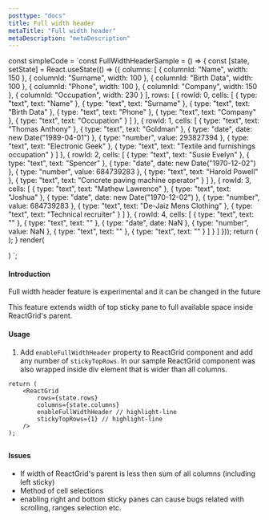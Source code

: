 ```yaml
---
posttype: "docs"
title: Full width header
metaTitle: "Full width header"
metaDescription: "metaDescription"
---
```

const simpleCode = `const FullWidthHeaderSample = () => {
  const [state, setState] = React.useState(() => ({
    columns: [
        { columnId: "Name", width: 150 },
        { columnId: "Surname", width: 100 },
        { columnId: "Birth Data", width: 100 },
        { columnId: "Phone", width: 100 },
        { columnId: "Company", width: 150 },
        { columnId: "Occupation", width: 230 }
      ],
      rows: [
        {
          rowId: 0,
          cells: [
            { type: "text", text: "Name" },
            { type: "text", text: "Surname" },
            { type: "text", text: "Birth Data" },
            { type: "text", text: "Phone" },
            { type: "text", text: "Company" },
            { type: "text", text: "Occupation" }
          ]
        },
        {
          rowId: 1,
          cells: [
            { type: "text", text: "Thomas Anthony" },
            { type: "text", text: "Goldman" },
            { type: "date", date: new Date("1989-04-01") },
            { type: "number", value: 293827394 },
            { type: "text", text: "Electronic Geek" },
            { type: "text", text: "Textile and furnishings occupation" }
          ]
        },
        {
          rowId: 2,
          cells: [
            { type: "text", text: "Susie Evelyn" },
            { type: "text", text: "Spencer" },
            { type: "date", date: new Date("1970-12-02") },
            { type: "number", value: 684739283 },
            { type: "text", text: "Harold Powell" },
            { type: "text", text: "Concrete paving machine operator" }
          ]
        },
        {
          rowId: 3,
          cells: [
            { type: "text", text: "Mathew Lawrence" },
            { type: "text", text: "Joshua" },
            { type: "date", date: new Date("1970-12-02") },
            { type: "number", value: 684739283 },
            { type: "text", text: "De-Jaiz Mens Clothing" },
            { type: "text", text: "Technical recruiter" }
          ]
        },
        {
          rowId: 4,
          cells: [
            { type: "text", text: "" },
            { type: "text", text: "" },
            { type: "date", date: NaN },
            { type: "number", value: NaN },
            { type: "text", text: "" },
            { type: "text", text: "" }
          ]
        }
      ]
    }));
    return (
      <ReactGrid
        rows={state.rows}
        columns={state.columns}
        enableFullWidthHeader
        stickyTopRows={1} 
      />
    );
}
render(
  <div style={{width: '1200px'}}>
    <FullWidthHeaderSample/>
  </div>
  )
`;

#### Introduction

<Alert color="primary">
	<i class="fas fa-exclamation-circle pr-3"></i>
	Full width header feature is experimental and it can be changed in the future
</Alert>

This feature extends width of top sticky pane to full available space inside ReactGrid's parent. 

#### Usage

1. Add `enableFullWidthHeader` property to ReactGrid component and add any number of `stickyTopRows`. In our sample 
ReactGrid component was also wrapped inside div element that is wider than all columns. 

```tsx
return (
    <ReactGrid
        rows={state.rows}
        columns={state.columns}
        enableFullWidthHeader // highlight-line
        stickyTopRows={1} // highlight-line
    />
);
```

<LiveCode 
  code={simpleCode}
  title='Full width header demo'
  noInline={true}
/> 

## 
#### Issues

- If width of ReactGrid's parent is less then sum of all columns (including left sticky)
- Method of cell selections
- enabling right and bottom sticky panes can cause bugs related with scrolling, ranges selection etc.